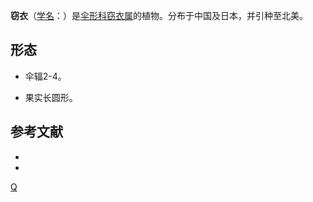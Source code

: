 {{NoteTA|G1=LS}}
{{Speciesbox 
| genus = Torilis
| species = scabra
| authority = (Thunb.) DC.
| image = Torilis scabra 1.JPG
}}

'''窃衣'''（[[学名|学名]]：{{lang|la|''Torilis scabra''}}）是[[伞形科|伞形科]][[窃衣属|窃衣属]]的植物。分布于中国及日本，并引种至北美。

== 形态 ==
* 伞辐2-4。

* 果实长圆形。
== 参考文献 ==
<div class="references-small">
* {{FRPS|窃衣}}
* {{cite web| url =http://www.bioinfo.cn/db05/KmzwSpecies.php?action=view&id=23142| title =窃衣| work =《中国高等植物数据库全库》| publisher =中国科学院微生物研究所| author =昆明植物研究所| accessdate =2009-02-26| deadurl =yes| archiveurl =https://web.archive.org/web/20160305014010/http://www.bioinfo.cn/db05/KmzwSpecies.php?action=view&id=23142| archivedate =2016-03-05}}
</div>
{{Taxonbar|from=Q11292469}}

[[Category:窃衣属|Q]]